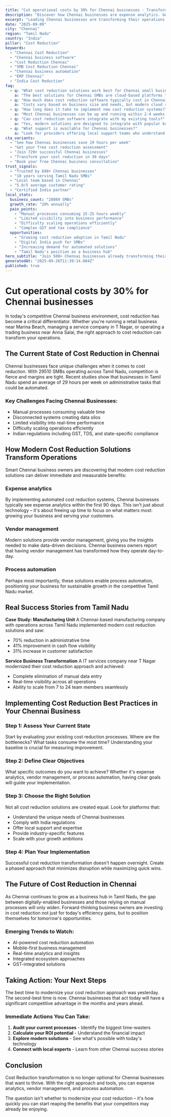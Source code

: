 ```yaml
---
title: "Cut operational costs by 30% for Chennai businesses - Transform Your Business Operations"
description: "Discover how Chennai businesses are expense analytics. Get practical insights and proven strategies for cost reduction."
excerpt: "Leading Chennai businesses are transforming their operations with modern cost reduction strategies. Learn how to expense analytics and join the growing number of successful SMBs in Tamil Nadu."
date: "2025-09-09"
city: "Chennai"
region: "Tamil Nadu"
country: "India"
pillar: "Cost Reduction"
keywords:
  - "Chennai Cost Reduction"
  - "Chennai business software"
  - "Cost Reduction Chennai"
  - "SMB Cost Reduction Chennai"
  - "Chennai business automation"
  - "ERP Chennai"
  - "India Cost Reduction"
faq:
  - q: "What cost reduction solutions work best for Chennai small businesses?"
    a: "The best solutions for Chennai SMBs are cloud-based platforms that offer local support, understand India compliance requirements, and can scale with your growth. Look for solutions with proven success in Tamil Nadu."
  - q: "How much does cost reduction software typically cost in Chennai?"
    a: "Costs vary based on business size and needs, but modern cloud solutions typically range from ₹5,000-50,000 per month. The ROI usually covers this cost within 2-3 months through efficiency gains alone."
  - q: "How long does it take to implement new cost reduction systems?"
    a: "Most Chennai businesses can be up and running within 2-4 weeks. Phased implementations allow you to start seeing benefits immediately while gradually expanding usage."
  - q: "Can cost reduction software integrate with my existing tools?"
    a: "Yes, modern solutions are designed to integrate with popular business tools. Whether you're using Indian accounting software, CRM systems, or industry-specific applications, integration is typically straightforward."
  - q: "What support is available for Chennai businesses?"
    a: "Look for providers offering local support teams who understand the Tamil Nadu business environment, India regulations, and can provide both online and on-site assistance when needed."
cta_variants:
  - "See how Chennai businesses save 19 hours per week"
  - "Get your free cost reduction assessment"
  - "Join 729+ successful Chennai businesses"
  - "Transform your cost reduction in 30 days"
  - "Book your free Chennai business consultation"
trust_signals:
  - "Trusted by 698+ Chennai businesses"
  - "18 years serving Tamil Nadu SMBs"
  - "Local team based in Chennai"
  - "5.0/5 average customer rating"
  - "Certified India partner"
local_stats:
  business_count: "28089 SMBs"
  growth_rate: "20% annually"
  pain_points:
    - "Manual processes consuming 15-25 hours weekly"
    - "Limited visibility into business performance"
    - "Difficulty scaling operations efficiently"
    - "Complex GST and tax compliance"
  opportunities:
    - "Growing cost reduction adoption in Tamil Nadu"
    - "Digital India push for SMBs"
    - "Increasing demand for automated solutions"
    - "Tamil Nadu's position as a business hub"
hero_subtitle: "Join 500+ Chennai businesses already transforming their operations with smart cost reduction solutions."
generatedAt: "2025-09-26T11:39:14.084Z"
published: true
---
```



# Cut operational costs by 30% for Chennai businesses

In today's competitive Chennai business environment, cost reduction has become a critical differentiator. Whether you're running a retail business near Marina Beach, managing a service company in T Nagar, or operating a trading business near Anna Salai, the right approach to cost reduction can transform your operations.

## The Current State of Cost Reduction in Chennai

Chennai businesses face unique challenges when it comes to cost reduction. With 29510 SMBs operating across Tamil Nadu, competition is fierce and margins are tight. Recent studies show that businesses in Tamil Nadu spend an average of 29 hours per week on administrative tasks that could be automated.

### Key Challenges Facing Chennai Businesses:
- Manual processes consuming valuable time
- Disconnected systems creating data silos  
- Limited visibility into real-time performance
- Difficulty scaling operations efficiently
- Indian regulations including GST, TDS, and state-specific compliance

<CTA />

## How Modern Cost Reduction Solutions Transform Operations

Smart Chennai business owners are discovering that modern cost reduction solutions can deliver immediate and measurable benefits:

### Expense analytics
By implementing automated cost reduction systems, Chennai businesses typically see expense analytics within the first 90 days. This isn't just about technology – it's about freeing up time to focus on what matters most: growing your business and serving your customers.

### Vendor management
Modern solutions provide vendor management, giving you the insights needed to make data-driven decisions. Chennai business owners report that having vendor management has transformed how they operate day-to-day.

### Process automation
Perhaps most importantly, these solutions enable process automation, positioning your business for sustainable growth in the competitive Tamil Nadu market.

## Real Success Stories from Tamil Nadu

**Case Study: Manufacturing Unit**
A Chennai-based manufacturing company with operations across Tamil Nadu implemented modern cost reduction solutions and saw:
- 70% reduction in administrative time
- 41% improvement in cash flow visibility
- 31% increase in customer satisfaction

**Service Business Transformation**
A IT services company near T Nagar modernized their cost reduction approach and achieved:
- Complete elimination of manual data entry
- Real-time visibility across all operations
- Ability to scale from 7 to 24 team members seamlessly

<NewsletterSignup />

## Implementing Cost Reduction Best Practices in Your Chennai Business

### Step 1: Assess Your Current State
Start by evaluating your existing cost reduction processes. Where are the bottlenecks? What tasks consume the most time? Understanding your baseline is crucial for measuring improvement.

### Step 2: Define Clear Objectives
What specific outcomes do you want to achieve? Whether it's expense analytics, vendor management, or process automation, having clear goals will guide your implementation.

### Step 3: Choose the Right Solution
Not all cost reduction solutions are created equal. Look for platforms that:
- Understand the unique needs of Chennai businesses
- Comply with India regulations
- Offer local support and expertise
- Provide industry-specific features
- Scale with your growth ambitions

### Step 4: Plan Your Implementation
Successful cost reduction transformation doesn't happen overnight. Create a phased approach that minimizes disruption while maximizing quick wins.

## The Future of Cost Reduction in Chennai

As Chennai continues to grow as a business hub in Tamil Nadu, the gap between digitally-enabled businesses and those relying on manual processes will only widen. Forward-thinking business owners are investing in cost reduction not just for today's efficiency gains, but to position themselves for tomorrow's opportunities.

### Emerging Trends to Watch:
- AI-powered cost reduction automation
- Mobile-first business management
- Real-time analytics and insights
- Integrated ecosystem approaches
- GST-integrated solutions

## Taking Action: Your Next Steps

The best time to modernize your cost reduction approach was yesterday. The second-best time is now. Chennai businesses that act today will have a significant competitive advantage in the months and years ahead.

### Immediate Actions You Can Take:
1. **Audit your current processes** - Identify the biggest time-wasters
2. **Calculate your ROI potential** - Understand the financial impact
3. **Explore modern solutions** - See what's possible with today's technology
4. **Connect with local experts** - Learn from other Chennai success stories

<RelatedPosts currentCity="Chennai" currentPillar="Cost Reduction" />

## Conclusion

Cost Reduction transformation is no longer optional for Chennai businesses that want to thrive. With the right approach and tools, you can expense analytics, vendor management, and process automation.

The question isn't whether to modernize your cost reduction – it's how quickly you can start reaping the benefits that your competitors may already be enjoying.

<FAQ />
